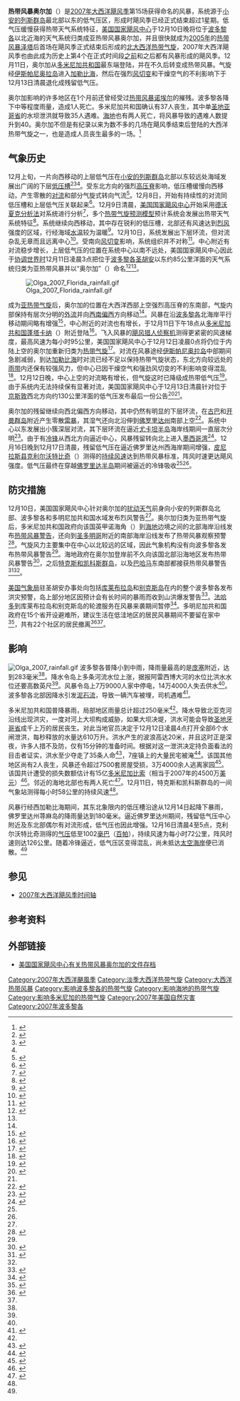 {{noteTA
|G1=Weather
|G2=Typhoon
|G3=USState
|G4=地名
|G5=單位
}}
{{Infobox Hurricane
| Name=热带风暴奥尔加<br />{{lang|en|Tropical Storm Olga}}
| Type=热带风暴
| Year=2007
| Basin=Atl
| Image location=Olga 2007-12-11 0208Z.jpg
| Image name=12月11日热带风暴奥尔加的卫星图像
| Formed=2007年12月11日
| Dissipated=2007年12月17日
| Remnant low=2007年12月13日
| 1-min winds=50
| Pressure=1003
| Damages=45
| Fatalities=直接造成40人死亡
| Areas=[[波多黎各|波多黎各]]、[[伊斯帕尼奥拉岛|伊斯帕尼奥拉岛]]、[[佛罗里达州|佛罗里达州]]中部
| Hurricane season=[[2007年大西洋飓风季|2007年大西洋飓风季]]
}}

'''热带风暴奥尔加'''（{{lang-en|Tropical Storm Olga}}）是[[2007年大西洋飓风季|2007年大西洋飓风季]]第15场获得命名的风暴，系统源于[[小安的列斯群岛|小安的列斯群岛]]最北部以东的低气压区，形成时飓风季已经正式结束超过1星期。低气压缓慢获得热带天气系统特征，[[国家飓风中心|美国国家飓风中心]]于12月10日晚将位于[[波多黎各|波多黎各]]以北近海的天气系统归类成亚热带风暴奥尔加，并且很快就成为[[2005年大西洋飓风季|2005年]]的[[热带风暴泽塔|热带风暴泽塔]]后首场在飓风季正式结束后形成的[[北大西洋热带气旋|北大西洋热带气旋]]，2007年大西洋飓风季也由此成为历史上第4个在正式时间段[[2007年亚热带风暴安德烈亚|之前]]和之后都有风暴形成的飓风季。12月11日，奥尔加从[[多米尼加|多米尼加共和国]]最东端登陆，并在不久后转变成热带风暴。气旋经[[伊斯帕尼奥拉岛|伊斯帕尼奥拉岛]]进入[[加勒比海|加勒比海]]，然后在强烈[[风切变|风切变]]和干燥空气的不利影响下于12月13日清晨退化成残留低气压。

奥尔加影响的许多地区在1个月前还曾经受过[[飓风诺埃尔|热带风暴诺埃尔]]的摧残。波多黎各降下中等程度雨量，造成1人死亡。多米尼加共和国确认有37人丧生，其中单[[圣地亚哥省_(多米尼加)|圣地亚哥省]]的水坝泄洪就导致35人遇难。[[海地|海地]]也有两人死亡，将风暴导致的遇难人数提升到40。奥尔加不但是有纪录以来为数不多的几场在飓风季结束后登陆的大西洋热带气旋之一，也是造成人员丧生最多的一场。<ref>{{cite report | author = United Nations Office for the Coordination of Humanitarian Affairs (OCHA) | year = 2007 | title = Situation Reports: Caribbean: Tropical storm Olga – Dec 2007, Dominican Republic: Tropical storm Olga OCHA Situation Report No. 3 | accessdate = 2015-09-19 | archivedate = 2013-10-18 | deadurl = no | format = PDF | archiveurl = https://web.archive.org/web/20131018075124/http://reliefweb.int/sites/reliefweb.int/files/resources/B4901CA7C4AA9EFD492573B8001F544B-Full_Report.pdf | url = http://reliefweb.int/sites/reliefweb.int/files/resources/B4901CA7C4AA9EFD492573B8001F544B-Full_Report.pdf | date =  }}</ref>

== 气象历史 ==
{{storm path|Olga 2007 track.png}}
12月上旬，一片向西移动的上层低气压在[[小安的列斯群岛|小安的列斯群岛]]北部以东较远处海域发展出广阔的下层[[低压槽|低压槽]]<ref name="report">{{cite report | url = http://www.nhc.noaa.gov/ms-word/TCR-AL172007_Olga.doc | archiveurl = https://web.archive.org/web/20121104120657/http://www.nhc.noaa.gov/ms-word/TCR-AL172007_Olga.doc | deadurl = no | title = Tropical Cyclone Report: Tropical Storm Olga | date = 2008-01-24 | author = Michelle Mainelli | accessdate = 2015-09-19 | archivedate = 2012-11-04 | format = DOC | publisher = National Hurricane Center }}</ref><ref name="rain">{{cite web | first = David | last = Roth | year = 2007 | title = Rainfall Summary for Tropical Storm Olga | publisher = Hydrometeorological Prediction Center | url = http://www.wpc.ncep.noaa.gov/tropical/rain/olga2007.html | deadurl = no | archiveurl = https://web.archive.org/web/20150216155539/http://www.wpc.ncep.noaa.gov/tropical/rain/olga2007.html | archivedate = 2015-02-16 | accessdate = 2015-09-19 }}</ref><ref name="twd127" />。受东北方向的强烈[[高压脊|高压脊]]影响，低压槽缓慢向西移动，产生零散的[[对流|对流]]和部分气旋式转向气流<ref name="twd127">{{cite report | author = Gladys Rubio | year = 2007 | title = December 7 Tropical Weather Discussion | publisher = [[国家飓风中心|National Hurricane Center]]}}</ref>。12月8日，开始有持续性的对流同低压槽和上层低气压关联起来<ref>{{cite report | author = Patricia Wallace | year = 2007 | title = December 8 Tropical Weather Discussion | publisher = National Hurricane Center}}</ref>。12月9日清晨，[[国家飓风中心|美国国家飓风中心]]开始采用[[德沃夏克分析法|德沃夏克分析法]]对系统进行分析<ref>{{cite report | author = Mike Tichacek | year = 2007 | title = December 9 Tropical Weather Discussion | publisher = National Hurricane Center}}</ref>，多个[[热带气旋预测模型|热带气旋预测模型]]预计系统会发展出热带天气系统特征<ref>{{cite report | author = Mike Formosa | year = 2007 | title = December 9 Tropical Weather Discussion | publisher = National Hurricane Center}}</ref>。系统继续向西移动，其中存在锐利的低压槽，北部还有风速达到[[烈风|烈风]]强度的区域，行经海域[[海面温度|水温]]较为温暖<ref>{{cite report | author = James Franklin | year = 2007 | title = December 9 Special Tropical Disturbance Statement | publisher = National Hurricane Center}}</ref>。12月10日，系统发展出下层环流，但对流杂乱无章而且远离中心<ref>{{cite report | author = James Franklin | year = 2007 | title = December 10 Special Tropical Disturbance Statement | publisher = National Hurricane Center}}</ref>。受南向[[风切变|风切变]]影响，系统组织并不对称<ref name="1210twd">{{cite report | author = John Cangialosi | year = 2007 | title = December 10 Tropical Weather Discussion | publisher = National Hurricane Center}}</ref>。中心附近有对流稳步增长，上层低气压的位置在系统中心以南不远处，美国国家飓风中心因此于[[协调世界时|协调世界时]]12月11日凌晨3点把位于[[波多黎各|波多黎各]][[圣胡安_(波多黎各)|圣胡安]]以东约85公里洋面的天气系统归类为亚热带风暴并以“奥尔加”（{{lang|en|Olga}}）命名<ref name="disc1">{{cite web | author = Beven | year = 2007 | title = Subtropical Storm Olga Discussion One | publisher = National Hurricane Center | accessdate = 2015-09-19 | archiveurl = https://web.archive.org/web/20140810210457/http://www.nhc.noaa.gov/archive/2007/al17/al172007.discus.001.shtml | deadurl = no | archivedate = 2014-08-10 | url = http://www.nhc.noaa.gov/archive/2007/al17/al172007.discus.001.shtml? }}</ref><ref name="report" />。

[[File:Olga_2007_Florida_rainfall.gif|thumb]]

成为[[亚热带气旋|亚热带气旋]]后，奥尔加的位置在大西洋西部上空强烈高压脊的东南部，气旋内部保持有层次分明的[[外流_(气象学)|外流]]并向[[罗盘方位|西南偏西]]方向移动<ref name="disc1" />。风暴在沿[[波多黎各|波多黎各]]北海岸平行移动期间略有增强<ref name="disc2">{{cite web | author = Knabb & Mainelli | year = 2007 | title = Subtropical Storm Olga Discussion Two | publisher = National Hurricane Center | url = http://www.nhc.noaa.gov/archive/2007/al17/al172007.discus.002.shtml? | accessdate = 2015-09-19 | archivedate = 2012-10-20 | deadurl = no | archiveurl = https://web.archive.org/web/20121020195631/http://www.nhc.noaa.gov/archive/2007/al17/al172007.discus.002.shtml }}</ref>，中心附近的对流也有增长，于{{lang|en|[[协调世界时|UTC]]}}12月11日下午18点从[[多米尼加|多米尼加共和国]][[蓬塔卡纳|蓬塔卡纳]]（{{lang|en|Punta Cana}}）附近登陆<ref name="disc4">{{cite web | author = Franklin | year = 2007 | title = Subtropical Storm Olga Discussion Four | publisher = National Hurricane Center | accessdate = 2015-09-19 | archiveurl = https://web.archive.org/web/20121020195726/http://www.nhc.noaa.gov/archive/2007/al17/al172007.discus.004.shtml | deadurl = no | archivedate = 2012-10-20 | url = http://www.nhc.noaa.gov/archive/2007/al17/al172007.discus.004.shtml? }}</ref>。飞入风暴的[[飓风猎人|飓风猎人]][[侦察机|侦察机]]测得更紧密的风速梯度，最高风速为每小时95公里，美国国家飓风中心于{{lang|en|UTC}}12月12日凌晨0点将仍位于内陆上空的奥尔加重新归类为[[热带气旋|热带气旋]]<ref name="pa4a">{{cite web | author = Avila | year = 2007 | title = Tropical Storm Olga Public Advisory Four-A | publisher = National Hurricane Center | accessdate = 2015-09-19 | url = http://www.nhc.noaa.gov/archive/2007/al17/al172007.public_a.004.shtml? | archiveurl = https://web.archive.org/web/20121020195949/http://www.nhc.noaa.gov/archive/2007/al17/al172007.public_a.004.shtml | deadurl = no | archivedate = 2012-10-20 }}</ref>。对流在风暴途经[[伊斯帕尼奥拉岛|伊斯帕尼奥拉岛]]中部期间急剧减弱，到达[[加勒比海|加勒比海]]时对流已经不足以保持热带气旋状态，东北方向较远处的[[雨带|雨带]]内还保有较强风力，但中心已因干燥空气和强劲风切变的不利影响变得混乱<ref name="disc7">{{cite web | author = Franklin & Mainelli | year = 2007 | title = Tropical Storm Olga Discussion Seven | publisher = National Hurricane Center | accessdate = 2015-09-19 | archivedate = 2012-10-20 | deadurl = no | archiveurl = https://web.archive.org/web/20121020195740/http://www.nhc.noaa.gov/archive/2007/al17/al172007.discus.007.shtml | url = http://www.nhc.noaa.gov/archive/2007/al17/al172007.discus.007.shtml? }}</ref>。12月12日晚，中心上空的对流略有增长，但气旋这时已降级成热带低气压<ref name="disc8">{{cite web | author = Franklin & Mainelli | year = 2007 | deadurl = no | title = Tropical Storm Olga Discussion Eight | publisher = National Hurricane Center | accessdate = 2015-09-19 | archiveurl = https://web.archive.org/web/20121105002305/http://www.nhc.noaa.gov/archive/2007/al17/al172007.discus.008.shtml | url = http://www.nhc.noaa.gov/archive/2007/al17/al172007.discus.008.shtml? | archivedate = 2012-11-05 }}</ref>。由于系统内无法持续保有显著对流，美国国家飓风中心于12月13日清晨针对位于[[京斯敦|京斯敦]]西北方向约130公里洋面的低气压发布最后一份公告<ref name="disc9">{{cite web | author = Avila | year = 2007 | title = Tropical Depression Olga Discussion Nine | publisher = National Hurricane Center | accessdate = 2015-09-19 | archivedate = 2012-10-20 | archiveurl = https://web.archive.org/web/20121020195954/http://www.nhc.noaa.gov/archive/2007/al17/al172007.public.009.shtml | url = http://www.nhc.noaa.gov/archive/2007/al17/al172007.public.009.shtml? | deadurl = no }}</ref><ref name="report" />。

奥尔加的残留继续向西北偏西方向移动，其中仍然有明显的下层环流，在[[古巴|古巴]]和[[开曼群岛|开曼群岛]]附近产生零散[[雷暴|雷暴]]，其湿气还向北沿伸到[[佛罗里达州|佛罗里达州]]南部上空<ref>{{cite report | author = Gladys Rubio | year = 2007 | title = December 13 Tropical Weather Discussion | publisher = National Hurricane Center}}</ref>。系统中心以东发展出小簇深层对流，其下层环流在逼近[[尤卡坦半岛|尤卡坦半岛]]海岸线期间一直层次分明<ref>{{cite report | author = Gladys Rubio | year = 2007 | title = December 14 Tropical Weather Discussion | publisher = National Hurricane Center}}</ref>。由于有[[冷锋|冷锋]]从西北方向逼近中心，风暴残留转向北上进入[[墨西哥湾|墨西哥湾]]<ref>{{cite report | author = Mike Tichacek | year = 2007 | title = December 15 Tropical Weather Discussion | publisher = National Hurricane Center}}</ref>。12月16日晚到12月17日清晨，残留低气压在逼近佛罗里达州西海岸期间增强，[[皮尼拉斯县|皮尼拉斯县]][[克利尔沃特比奇|克利尔沃特比奇]]（{{lang|en|Clearwater Beach}}）测得的[[最大持续风速|持续风速]]达到热带风暴标准，阵风时速更达飓风强度。低气压最终在穿越[[佛罗里达半岛|佛罗里达半岛]]期间被逼近的冷锋吸收<ref name="rain" /><ref name="report" />。

== 防灾措施 ==
12月10日，美国国家飓风中心针对奥尔加的[[热带扰动|扰动天气]]前身向小安的列斯群岛北部、波多黎各和多明尼加共和国水域发布烈风警告<ref name="1210twd" />。奥尔加归类为亚热带气旋后，多米尼加共和国政府向该国英甲诺海角（{{lang|en|Cabo Engaño}}）到[[海地|海地]]边境之间的北部海岸沿线发布[[热带气旋警告|热带风暴警告]]，还向到[[圣多明哥|圣多明哥]]附近的南部海岸沿线发布了热带风暴观察预警<ref>{{cite web | author = Beven | year = 2007 | title = Subtropical Storm Olga Public Advisory One | accessdate = 2015-09-19 | url = http://www.nhc.noaa.gov/archive/2007/al17/al172007.public.001.shtml? | archivedate = 2012-10-20 | archiveurl = https://web.archive.org/web/20121020200000/http://www.nhc.noaa.gov/archive/2007/al17/al172007.public.001.shtml | deadurl = no }}</ref>。气旋风力主要集中在中心以北较远的区域，因此气象机构没有向波多黎各发布热带风暴警告<ref name="disc1" />。海地政府在奥尔加登岸前不久向该国北部沿海地区发布热带风暴警告<ref>{{cite web | author = Franklin & Brown | archiveurl = https://web.archive.org/web/20121020200004/http://www.nhc.noaa.gov/archive/2007/al17/al172007.public.003.shtml | year = 2007 | title = Subtropical Storm Olga Public Advisory Three | accessdate = 2015-09-19 | archivedate = 2012-10-20 | url = http://www.nhc.noaa.gov/archive/2007/al17/al172007.public.003.shtml? | deadurl = no }}</ref>，之后[[特克斯和凯科斯群岛|特克斯和凯科斯群岛]]，以及[[巴哈马|巴哈马]]东南部都接获热带风暴警告<ref>{{cite web | author = Franklin & Brown | year = 2007 | archiveurl = https://web.archive.org/web/20121020200009/http://www.nhc.noaa.gov/archive/2007/al17/al172007.public.004.shtml | deadurl = no | accessdate = 2015-09-19 | url = http://www.nhc.noaa.gov/archive/2007/al17/al172007.public.004.shtml? | archivedate = 2012-10-20 | title = Subtropical Storm Olga Public Advisory Four }}</ref><ref name="report" />。

[[美国国家气象局|美国气象局]]驻圣胡安办事处向包括[[库莱布拉岛|库莱布拉岛]]和[[别克斯岛|别克斯岛]]在内的整个波多黎各发布洪灾预警，岛上部分地区因预计会有长时间的暴雨而收到山洪爆发警告<ref name="prnws">{{cite web |author=Puerto Rico National Weather Service |year=2007 |title=Watches, Warnings, and Advisories for Tropical Storm Olga in Puerto Rico |accessdate=2007-12-12 |url=http://forecast.weather.gov/wwamap/wwatxtget.php?cwa=sju&wwa=all |deadurl=yes |archiveurl=https://www.webcitation.org/5U1Ss8vdV?url=http://forecast.weather.gov/wwamap/wwatxtget.php?cwa=sju |archivedate=2007-12-12 }}</ref>。[[法哈多|法哈多]]到库莱布拉岛和别克斯岛的轮渡服务在风暴来袭期间暂停<ref>{{cite news | author = Associated Press | date = 2007-12-11 | title = Domestic News by State/Province}}</ref>。多明尼加共和国政府在15个省开设避难所，建议生活在低洼地区的居民风暴期间不要留在家中<ref>{{cite news | author = Michael Melia | date = 2007-12-11 | title = Subtropical Storm Olga spreads heavy rains across Puerto Rico | publisher = Associated Press}}</ref>，共有22个社区的居民撤离<ref name="ap1211">{{cite news | author = Ramon Almanzar | date = 2007-12-11 | title = Subtropical Storm Olga forces evacuations in Dominican Republic | publisher = Associated Press}}</ref><ref name="report" />。

== 影响 ==
[[File:Olga_2007_rainfall.gif|thumb]]
波多黎各普降小到中雨，降雨量最高的是[[庞塞|庞塞]]附近，达到283毫米<ref name="rain" />。降水令岛上多条河流水位上涨，据报阿雷西博大河的水位比洪水水位还要高数英尺<ref name="prnws" />。风暴令岛上7万9000人家中停电，14万4000人失去供水<ref name="ap1211" />。波多黎各北部因降水引发[[泥石流|泥石流]]，导致一辆汽车被埋，司机遇难<ref>{{cite news | author = Ramon Almanzar | date = 2007-12-12 | title = ''Tropical Storm Olga forces evacuations in Dominican Republic; one killed in Puerto Rico'' | publisher = Associated Press | archivedate = 2007-12-22 | deadurl = yes | url = http://www.pr-inside.com/tropical-storm-olga-forces-evacuations-in-r344416.htm | accessdate = 2007-12-22 | archiveurl = https://web.archive.org/web/20071222132941/http://www.pr-inside.com/tropical-storm-olga-forces-evacuations-in-r344416.htm }}</ref>。

多米尼加共和国普降暴雨，局部地区雨量总计超过250毫米<ref name="pa4a" />。降水导致北亚克河沿线出现洪灾，一度对河上大坝构成威胁，如果大坝决堤，洪水可能会导致[[圣地亚哥省_(多米尼加)|圣地牙哥省]]成千上万的居民丧生。对此当地官员决定于{{lang|en|UTC}}12月12日凌晨4点打开全部6个水闸泄洪，每秒释放的水量达610万升。洪水产生的波浪高达20米，并且这时正是深夜，许多人措不及防，仅有15分钟的准备时间。根据对这一泄洪决定持负面看法的目击者证实，洪水至少夺走了35条人命<ref name="afp1215">{{cite news | author = Staff Writer | date = 2007-12-15 | title = 40 dead in Caribbean tropical storm | agency = Agence France-Press}}</ref>，7座镇上的大量民宅被淹<ref name="lat1213">{{cite news | newspaper = Los Angeles Times | date = 2007-12-13 | title = Tropical storm leaves 14 dead}}</ref>。该国其他地区尚有2人丧生，风暴还令超过7500套房屋受损，3万4000余人逃离家园<ref name="ap1215">{{cite news | agency = Associated Press | date = 2007-12-15 | title = Dominican officials say Tropical Storm Olga causes major crop losses}}</ref>。该国共计遭受的损失数额估计有15亿[[多米尼加比索|多米尼加比索]]（相当于2007年的4500万[[美元|美元]]）<ref>{{Cite web | deadurl = no | archiveurl = https://web.archive.org/web/20131010182824/http://reliefweb.int/report/dominican-republic/dominican-republic-tropical-storm-olga-ocha-situation-report-no-3 | title = Dominican Republic: Tropical Storm Olga OCHA Situation Report No. 3 | url = http://reliefweb.int/report/dominican-republic/dominican-republic-tropical-storm-olga-ocha-situation-report-no-3 | accessdate = 2015-09-19 | date = 2007-12-20 | publisher = ReliefWeb | archivedate = 2013-10-10 }}</ref>。邻近的海地北部也有两人死亡<ref name="ap1214">{{cite news | agency = Associated Press | date = 2007-12-18 | title = Dominican president orders probe into opening of dam during Tropical Storm Olga | author = Jonathan M. Katz | accessdate = 2015-09-19 | archiveurl = https://web.archive.org/web/20121013060143/http://legacy.utsandiego.com/news/world/20071218-1002-dominican-olga.html | url = http://legacy.utsandiego.com/news/world/20071218-1002-dominican-olga.html | archivedate = 2012-10-13 | newspaper = The San Diego Union-Tribune | dead-url = yes }}</ref>。12月11日，特克斯和凯科斯群岛的一间气象站测得每小时58公里的持续风速<ref name="disc4" />。

风暴行经西加勒比海期间，其东北象限内的低压槽沿途从12月14日起降下暴雨，佛罗里达州荨麻岛的降雨量达到180毫米。逼近佛罗里达州期间，残留低气压中心附近及东北部偶尔有对流形成，低气压也因此增强。12月16日清晨4至5点，克利尔沃特比奇测得的[[气压|气压]]低至1002[[巴|毫巴]]（[[帕斯卡|百帕]]），持续风速为每小时72公里，阵风时速则达126公里。随着冷锋逼近，低气压区变得混乱，尚未抵达[[太空海岸|太空海岸]]便已消散。<ref name="rain" />

== 参见 ==
{{Portal|热带气旋}}
* [[2007年大西洋飓风季时间轴|2007年大西洋飓风季时间轴]]

== 参考资料 ==
{{reflist|colwidth=30em}}

== 外部链接 ==
* [http://www.nhc.noaa.gov/archive/2007/al17/ 美国国家飓风中心有关热带风暴奥尔加的文件存档]{{Wayback|url=http://www.nhc.noaa.gov/archive/2007/al17/ |date=20200618172641 }}
{{淡季大西洋热带气旋}}
{{2007 Atlantic hurricane season buttons}}

{{DEFAULTSORT:Olga (2007)}}
[[Category:2007年大西洋颶風季|Category:2007年大西洋颶風季]]
[[Category:淡季大西洋热带气旋|Category:淡季大西洋热带气旋]]
[[Category:大西洋热带风暴|Category:大西洋热带风暴]]
[[Category:影响波多黎各的热带气旋|Category:影响波多黎各的热带气旋]]
[[Category:影响海地的热带气旋|Category:影响海地的热带气旋]]
[[Category:影响多米尼加的热带气旋|Category:影响多米尼加的热带气旋]]
[[Category:2007年美国自然灾害|Category:2007年美国自然灾害]]
[[Category:2007年波多黎各|Category:2007年波多黎各]]
{{Good article}}